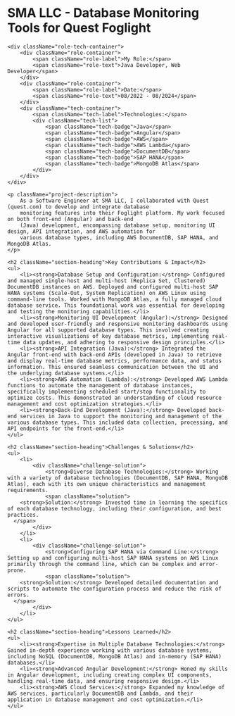 <h1 className="text-4xl font-bold mb-8">SMA LLC - Database Monitoring Tools for Quest Foglight</h1>

<div className="project-container">

    <div className="role-tech-container">
        <div className="role-container">
            <span className="role-label">My Role:</span>
            <span className="role-text">Java Developer, Web Developer</span>
        </div>
        <div className="role-container">
            <span className="role-label">Date:</span>
            <span className="role-text">08/2022 - 08/2024</span>
        </div>
        <div className="tech-container">
            <span className="tech-label">Technologies:</span>
            <div className="tech-list">
                <span className="tech-badge">Java</span>
                <span className="tech-badge">Angular</span>
                <span className="tech-badge">AWS</span>
                <span className="tech-badge">AWS Lambda</span>
                <span className="tech-badge">DocumentDB</span>
                <span className="tech-badge">SAP HANA</span>
                <span className="tech-badge">MongoDB Atlas</span>
            </div>
        </div>
    </div>

    <p className="project-description">
        As a Software Engineer at SMA LLC, I collaborated with Quest (quest.com) to develop and integrate database
        monitoring features into their Foglight platform. My work focused on both front-end (Angular) and back-end
        (Java) development, encompassing database setup, monitoring UI design, API integration, and AWS automation for
        various database types, including AWS DocumentDB, SAP HANA, and MongoDB Atlas.
    </p>

    <h2 className="section-heading">Key Contributions & Impact</h2>
    <ul>
        <li><strong>Database Setup and Configuration:</strong> Configured and managed single-host and multi-host (Replica Set, Clustered) DocumentDB instances on AWS. Deployed and configured multi-host SAP HANA systems (Scale-Out, System Replication) on AWS Linux using command-line tools. Worked with MongoDB Atlas, a fully managed cloud database service. This foundational work was essential for developing and testing the monitoring capabilities.</li>
        <li><strong>Monitoring UI Development (Angular):</strong> Designed and developed user-friendly and responsive monitoring dashboards using Angular for all supported database types. This involved creating interactive visualizations of key database metrics, implementing real-time data updates, and adhering to responsive design principles.</li>
        <li><strong>API Integration (Java):</strong> Integrated the Angular front-end with back-end APIs (developed in Java) to retrieve and display real-time database metrics, performance data, and status information. This ensured seamless communication between the UI and the underlying database systems.</li>
        <li><strong>AWS Automation (Lambda):</strong> Developed AWS Lambda functions to automate the management of database instances, specifically implementing scheduled start/stop functionality to optimize costs. This demonstrated an understanding of cloud resource management and cost optimization strategies.</li>
        <li><strong>Back-End Development (Java):</strong> Developed back-end services in Java to support the monitoring and management of the various database types. This included data collection, processing, and API endpoints for the front-end.</li>
    </ul>

    <h2 className="section-heading">Challenges & Solutions</h2>
    <ul>
        <li>
            <div className="challenge-solution">
                <strong>Diverse Database Technologies:</strong> Working with a variety of database technologies (DocumentDB, SAP HANA, MongoDB Atlas), each with its own unique characteristics and management requirements.
                <span className="solution">
        <strong>Solution:</strong> Invested time in learning the specifics of each database technology, including their configuration, and best practices.
      </span>
            </div>
        </li>
        <li>
            <div className="challenge-solution">
                <strong>Configuring SAP HANA via Command Line:</strong> Setting up and configuring multi-host SAP HANA systems on AWS Linux primarily through the command line, which can be complex and error-prone.
                <span className="solution">
        <strong>Solution:</strong> Developed detailed documentation and scripts to automate the configuration process and reduce the risk of errors.
      </span>
            </div>
        </li>
    </ul>

    <h2 className="section-heading">Lessons Learned</h2>
    <ul>
        <li><strong>Expertise in Multiple Database Technologies:</strong> Gained in-depth experience working with various database systems, including NoSQL (DocumentDB, MongoDB Atlas) and in-memory (SAP HANA) databases.</li>
        <li><strong>Advanced Angular Development:</strong> Honed my skills in Angular development, including creating complex UI components, handling real-time data, and ensuring responsive design.</li>
        <li><strong>AWS Cloud Services:</strong> Expanded my knowledge of AWS services, particularly DocumentDB and Lambda, and their application in database management and cost optimization.</li>
    </ul>

</div>